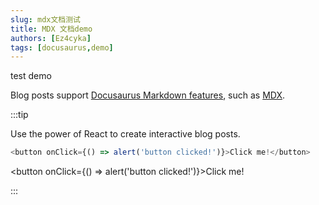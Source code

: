 ```yaml
---
slug: mdx文档测试
title: MDX 文档demo
authors: [Ez4cyka]
tags: [docusaurus,demo]
---
```

test demo


Blog posts support [Docusaurus Markdown features](https://docusaurus.io/docs/markdown-features), such as [MDX](https://mdxjs.com/).

:::tip

Use the power of React to create interactive blog posts.

```js
<button onClick={() => alert('button clicked!')}>Click me!</button>
```

<button onClick={() => alert('button clicked!')}>Click me!</button>

:::
